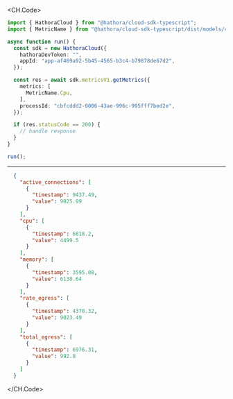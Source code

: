 
<CH.Code>
```typescript GetMetrics.ts
import { HathoraCloud } from "@hathora/cloud-sdk-typescript";
import { MetricName } from "@hathora/cloud-sdk-typescript/dist/models/components";

async function run() {
  const sdk = new HathoraCloud({
    hathoraDevToken: "",
    appId: "app-af469a92-5b45-4565-b3c4-b79878de67d2",
  });

  const res = await sdk.metricsV1.getMetrics({
    metrics: [
      MetricName.Cpu,
    ],
    processId: "cbfcddd2-0006-43ae-996c-995fff7bed2e",
  });

  if (res.statusCode == 200) {
    // handle response
  }
}

run();
```
---

```json Example Response
  {
    "active_connections": [
      {
        "timestamp": 9437.49,
        "value": 9025.99
      }
    ],
    "cpu": [
      {
        "timestamp": 6818.2,
        "value": 4499.5
      }
    ],
    "memory": [
      {
        "timestamp": 3595.08,
        "value": 6130.64
      }
    ],
    "rate_egress": [
      {
        "timestamp": 4370.32,
        "value": 9023.49
      }
    ],
    "total_egress": [
      {
        "timestamp": 6976.31,
        "value": 992.8
      }
    ]
  }
```
</CH.Code>
